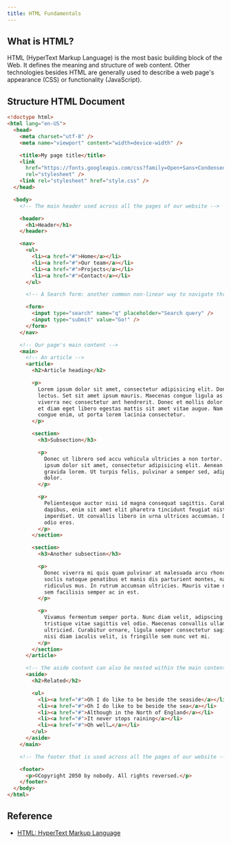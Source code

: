 ```yaml
---
title: HTML Fundamentals
---
```


## What is HTML?

HTML (HyperText Markup Language) is the most basic building block of the Web. It defines the meaning and structure of web content. Other technologies besides HTML are generally used to describe a web page's appearance (CSS) or functionality (JavaScript).

## Structure HTML Document

```html
<!doctype html>
<html lang="en-US">
  <head>
    <meta charset="utf-8" />
    <meta name="viewport" content="width=device-width" />

    <title>My page title</title>
    <link
      href="https://fonts.googleapis.com/css?family=Open+Sans+Condensed:300|Sonsie+One"
      rel="stylesheet" />
    <link rel="stylesheet" href="style.css" />
  </head>

  <body>
    <!-- The main header used across all the pages of our website -->

    <header>
      <h1>Header</h1>
    </header>

    <nav>
      <ul>
        <li><a href="#">Home</a></li>
        <li><a href="#">Our team</a></li>
        <li><a href="#">Projects</a></li>
        <li><a href="#">Contact</a></li>
      </ul>

      <!-- A Search form: another common non-linear way to navigate through a site. -->

      <form>
        <input type="search" name="q" placeholder="Search query" />
        <input type="submit" value="Go!" />
      </form>
    </nav>

    <!-- Our page's main content -->
    <main>
      <!-- An article -->
      <article>
        <h2>Article heading</h2>

        <p>
          Lorem ipsum dolor sit amet, consectetur adipisicing elit. Donec a diam
          lectus. Set sit amet ipsum mauris. Maecenas congue ligula as quam
          viverra nec consectetur ant hendrerit. Donec et mollis dolor. Praesent
          et diam eget libero egestas mattis sit amet vitae augue. Nam tincidunt
          congue enim, ut porta lorem lacinia consectetur.
        </p>

        <section>
          <h3>Subsection</h3>

          <p>
            Donec ut librero sed accu vehicula ultricies a non tortor. Lorem
            ipsum dolor sit amet, consectetur adipisicing elit. Aenean ut
            gravida lorem. Ut turpis felis, pulvinar a semper sed, adipiscing id
            dolor.
          </p>

          <p>
            Pelientesque auctor nisi id magna consequat sagittis. Curabitur
            dapibus, enim sit amet elit pharetra tincidunt feugiat nist
            imperdiet. Ut convallis libero in urna ultrices accumsan. Donec sed
            odio eros.
          </p>
        </section>

        <section>
          <h3>Another subsection</h3>

          <p>
            Donec viverra mi quis quam pulvinar at malesuada arcu rhoncus. Cum
            soclis natoque penatibus et manis dis parturient montes, nascetur
            ridiculus mus. In rutrum accumsan ultricies. Mauris vitae nisi at
            sem facilisis semper ac in est.
          </p>

          <p>
            Vivamus fermentum semper porta. Nunc diam velit, adipscing ut
            tristique vitae sagittis vel odio. Maecenas convallis ullamcorper
            ultricied. Curabitur ornare, ligula semper consectetur sagittis,
            nisi diam iaculis velit, is fringille sem nunc vet mi.
          </p>
        </section>
      </article>

      <!-- the aside content can also be nested within the main content -->
      <aside>
        <h2>Related</h2>

        <ul>
          <li><a href="#">Oh I do like to be beside the seaside</a></li>
          <li><a href="#">Oh I do like to be beside the sea</a></li>
          <li><a href="#">Although in the North of England</a></li>
          <li><a href="#">It never stops raining</a></li>
          <li><a href="#">Oh well…</a></li>
        </ul>
      </aside>
    </main>

    <!-- The footer that is used across all the pages of our website -->

    <footer>
      <p>©Copyright 2050 by nobody. All rights reversed.</p>
    </footer>
  </body>
</html>
```

## Reference
- [HTML: HyperText Markup Language](https://developer.mozilla.org/en-US/docs/Web/HTML)

